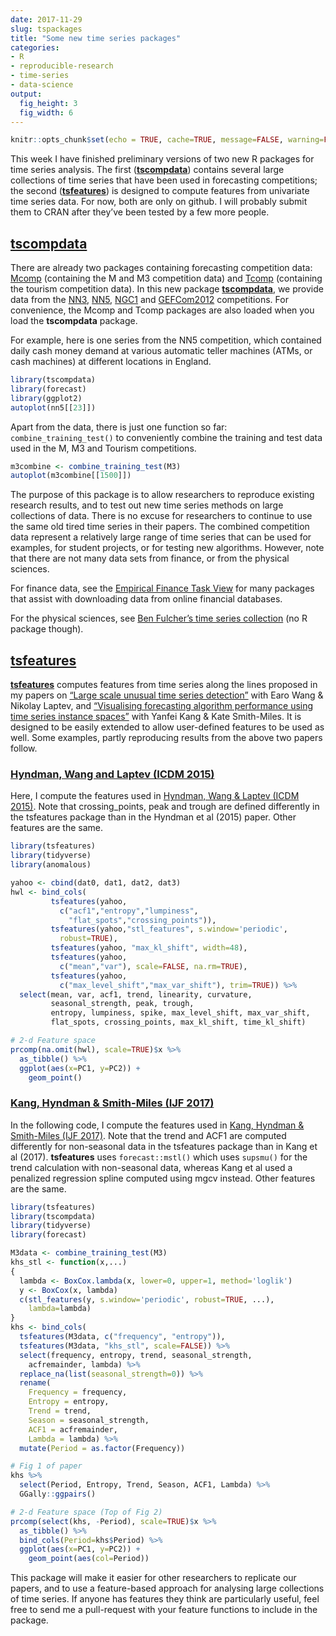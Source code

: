 ```yaml
---
date: 2017-11-29
slug: tspackages
title: "Some new time series packages"
categories:
- R
- reproducible-research
- time-series
- data-science
output:
  fig_height: 3
  fig_width: 6
---
```



```r
knitr::opts_chunk$set(echo = TRUE, cache=TRUE, message=FALSE, warning=FALSE)
```

This week I have finished preliminary versions of two new R packages for time series analysis. The first ([**tscompdata**](https://github.com/robjhyndman/tscompdata)) contains several large collections of time series that have been used in forecasting competitions; the second ([**tsfeatures**](https://github.com/robjhyndman/tsfeatures)) is designed to compute features from univariate time series data.  For now, both are only on github. I will probably submit them to CRAN after they've been tested by a few more people.


## [tscompdata](https://github.com/robjhyndman/tscompdata)

There are already two packages containing forecasting competition data: [Mcomp](http://pkg.robjhyndman.com/Mcomp/) (containing the M and M3 competition data) and [Tcomp](https://cran.r-project.org/package=Tcomp) (containing the tourism competition data). In this new package [**tscompdata**](https://github.com/robjhyndman/tscompdata), we provide data from the [NN3](http://www.neural-forecasting-competition.com/NN3/), [NN5](http://www.neural-forecasting-competition.com/NN5/), [NGC1](http://www.neural-forecasting-competition.com/) and [GEFCom2012](http://www.drhongtao.com/gefcom/2012) competitions. For convenience, the Mcomp and Tcomp packages are also loaded when you load the **tscompdata** package.

For example, here is one series from the NN5 competition,   which contained daily cash money demand at various automatic teller machines (ATMs, or cash machines) at different locations in England. 

```r
library(tscompdata)
library(forecast)
library(ggplot2)
autoplot(nn5[[23]])
```

Apart from the data, there is just one function so far: `combine_training_test()` to conveniently combine the training and test data used in the M, M3 and Tourism competitions.

```r
m3combine <- combine_training_test(M3)
autoplot(m3combine[[1500]])
```

The purpose of this package is to allow researchers to reproduce existing research results, and to test out new time series methods on large collections of data. There is no excuse for researchers to continue to use the same old tired time series in their papers.  The combined competition data represent a relatively large range of time series that can be used for examples, for student projects, or for testing new algorithms. However, note that there are not many data sets from finance, or from the physical sciences.  

For finance data, see the [Empirical Finance Task View](https://cran.r-project.org/web/views/Finance.html) for many packages that assist with downloading data from online financial databases.

For the physical sciences, see [Ben Fulcher's time series collection](http://www.comp-engine.org/timeseries/time-series_data/) (no R package though).



## [tsfeatures](https://github.com/robjhyndman/tsfeatures)

[**tsfeatures**](https://github.com/robjhyndman/tsfeatures) computes features from time series along the lines proposed in my papers on ["Large scale unusual time series detection"](/publications/icdm2015/) with Earo Wang & Nikolay Laptev, and ["Visualising forecasting algorithm performance using time series instance spaces"](/publications/ts-feature-space/) with Yanfei Kang & Kate Smith-Miles. It is designed to be easily extended to allow user-defined features to be used as well. Some examples, partly reproducing results from the above two papers follow.

### [Hyndman, Wang and Laptev (ICDM 2015)](/publications/icdm2015/)

Here, I compute the features used in [Hyndman, Wang & Laptev (ICDM 2015)](/publications/icdm2015/). Note that crossing_points, peak and trough are defined differently in the tsfeatures package than in the Hyndman et al (2015) paper. Other features are the same.

```r
library(tsfeatures)
library(tidyverse)
library(anomalous)

yahoo <- cbind(dat0, dat1, dat2, dat3)
hwl <- bind_cols(
         tsfeatures(yahoo,
           c("acf1","entropy","lumpiness",
             "flat_spots","crossing_points")),
         tsfeatures(yahoo,"stl_features", s.window='periodic', 
           robust=TRUE),
         tsfeatures(yahoo, "max_kl_shift", width=48),
         tsfeatures(yahoo,
           c("mean","var"), scale=FALSE, na.rm=TRUE),
         tsfeatures(yahoo,
           c("max_level_shift","max_var_shift"), trim=TRUE)) %>%
  select(mean, var, acf1, trend, linearity, curvature, 
         seasonal_strength, peak, trough,
         entropy, lumpiness, spike, max_level_shift, max_var_shift, 
         flat_spots, crossing_points, max_kl_shift, time_kl_shift)
```

```r
# 2-d Feature space
prcomp(na.omit(hwl), scale=TRUE)$x %>% 
  as_tibble() %>%
  ggplot(aes(x=PC1, y=PC2)) +
    geom_point()
```


### [Kang, Hyndman & Smith-Miles (IJF 2017)](/publications/ts-feature-space/)

In the following code, I compute the features used in [Kang, Hyndman & Smith-Miles (IJF 2017)](/publications/ts-feature-space/). Note that the trend and ACF1 are computed differently for  non-seasonal data in the tsfeatures package than in Kang et al (2017). **tsfeatures** uses `forecast::mstl()` which uses `supsmu()` for the trend calculation with non-seasonal data, whereas Kang et al used a penalized regression spline computed using mgcv instead.  Other features are the same.


```r
library(tsfeatures)
library(tscompdata)
library(tidyverse)
library(forecast)

M3data <- combine_training_test(M3)
khs_stl <- function(x,...)
{
  lambda <- BoxCox.lambda(x, lower=0, upper=1, method='loglik')
  y <- BoxCox(x, lambda)
  c(stl_features(y, s.window='periodic', robust=TRUE, ...), 
    lambda=lambda)
}
khs <- bind_cols(
  tsfeatures(M3data, c("frequency", "entropy")),
  tsfeatures(M3data, "khs_stl", scale=FALSE)) %>% 
  select(frequency, entropy, trend, seasonal_strength, 
    acfremainder, lambda) %>%
  replace_na(list(seasonal_strength=0)) %>%
  rename(
    Frequency = frequency,
    Entropy = entropy,
    Trend = trend,
    Season = seasonal_strength,
    ACF1 = acfremainder,
    Lambda = lambda) %>%
  mutate(Period = as.factor(Frequency))
```

```r
# Fig 1 of paper
khs %>% 
  select(Period, Entropy, Trend, Season, ACF1, Lambda) %>%
  GGally::ggpairs()

# 2-d Feature space (Top of Fig 2)
prcomp(select(khs, -Period), scale=TRUE)$x %>%
  as_tibble() %>%
  bind_cols(Period=khs$Period) %>%
  ggplot(aes(x=PC1, y=PC2)) +
    geom_point(aes(col=Period))
```

This package will make it easier for other researchers to replicate our papers, and to use a feature-based approach for analysing large collections of time series. If anyone has features they think are particularly useful, feel free to send me a pull-request with your feature functions to include in the package.
